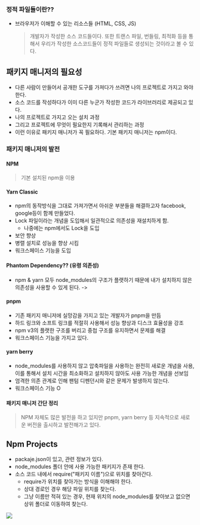 ### 정적 파일들이란??

- 브라우저가 이해할 수 있는 리소스들 (HTML, CSS, JS)
  > 개발자가 작성한 소스 코드들이다.
  > 또한 트랜스 파일, 번들링, 최적화 등을 통해서 우리가 작성한 소스코드들이 정적 파일들로 생성되는 것이라고 볼 수 있다.

## 패키지 매니저의 필요성

- 다른 사람이 만들어서 공개한 도구를 가져다가 쓰려면 나의 프로젝트로 가지고 와야 한다.
- 소스 코드를 작성하다가 이미 다른 누군가 작성한 코드가 라이브러리로 제공되고 있다.
- 나의 프로젝트로 가지고 오는 설치 과정
- 그리고 프로젝트에 무엇이 필요한지 기록해서 관리하는 과정
- 이런 이유로 패키지 매니저가 꼭 필요하다. 기본 패키지 매니저는 npm이다.

### 패키지 매니저의 발전

#### NPM

> 기본 설치된 npm을 이용

#### Yarn Classic

- npm의 동작방식을 그대로 가져가면서 아쉬운 부분들을 해결하고자 facebook, google등이 함께 만들었다.
- Lock 파일이라는 개념을 도입해서 일관적으로 의존성을 재설치하게 함.
  - 나중에는 npm에서도 Lock을 도입
- 보안 향상
- 병렬 설치로 성능을 향상 시킴
- 워크스페이스 기능을 도입

#### Phantom Dependency?? (유령 의존성)

- npm & yarn 모두 node_modules의 구조가 플랫하기 때문에 내가 설치하지 않은 의존성을 사용할 수 있게 된다. ->

#### pnpm

- 기존 패키지 매니저에 실망감을 가지고 있는 개발자가 pnpm을 만듬
- 하드 링크와 소프트 링크를 적절히 사용해서 성능 향상과 디스크 효율성을 강조
- npm v3의 플랫한 구조를 버리고 중첩 구조를 유지하면서 문제를 해결
- 워크스페이스 기능을 가지고 있다.

#### yarn berry

- node_modules를 사용하지 않고 압축파일을 사용하는 완전히 새로운 개념을 사용,이를 통해서 설치 시간을 최소화하고 설치하지 않아도 사용 가능한 개념을 선보임
- 엄격한 의존 관계로 인해 팬텀 디펜던시와 같은 문제가 발생하지 않는다.
- 워크스페이스 기능 O

#### 패키지 매니저 간단 정리

> NPM 자체도 많은 발전을 하고 있지만 pnpm, yarn berry 등 지속적으로 새로운 버전을 출시하고 발전해가고 있다.

## Npm Projects

- packaje.json이 있고, 관련 정보가 있다.
- node_modules 폴더 안에 사용 가능한 패키지가 존재 한다.
- 소스 코드 내에서 require("패키지 이름")으로 위치를 찾아간다.
  - require가 위치를 찾아가는 방식을 이해해야 한다.
  - 상대 경로인 경우 해당 파일 위치를 찾는다.
  - 그냥 이름만 적혀 있는 경우, 현재 위치의 node_modules를 찾아보고 없으면 상위 폴더로 이동하여 찾는다.

![](https://velog.velcdn.com/images/ghwns1007/post/2b1faeb9-fd00-47a5-8081-4819e201cb08/image.png)
